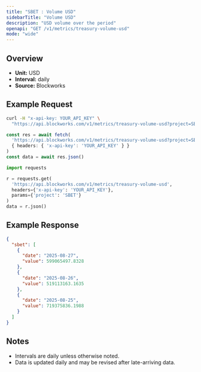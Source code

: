 ```yaml
---
title: "SBET : Volume USD"
sidebarTitle: "Volume USD"
description: "USD volume over the period"
openapi: "GET /v1/metrics/treasury-volume-usd"
mode: "wide"
---
```


## Overview

- **Unit:** USD
- **Interval:** daily
- **Source:** Blockworks

## Example Request

<CodeGroup>

```bash cURL
curl -H "x-api-key: YOUR_API_KEY" \
  "https://api.blockworks.com/v1/metrics/treasury-volume-usd?project=SBET"
```

```typescript TypeScript
const res = await fetch(
  'https://api.blockworks.com/v1/metrics/treasury-volume-usd?project=SBET',
  { headers: { 'x-api-key': 'YOUR_API_KEY' } }
)
const data = await res.json()
```

```python Python
import requests

r = requests.get(
  'https://api.blockworks.com/v1/metrics/treasury-volume-usd',
  headers={'x-api-key': 'YOUR_API_KEY'},
  params={'project': 'SBET'}
)
data = r.json()
```

</CodeGroup>

## Example Response

```json
{
  "sbet": [
    {
      "date": "2025-08-27",
      "value": 599065497.8328
    },
    {
      "date": "2025-08-26",
      "value": 519113163.1635
    },
    {
      "date": "2025-08-25",
      "value": 719375836.1988
    }
  ]
}
```

## Notes
- Intervals are daily unless otherwise noted.
- Data is updated daily and may be revised after late-arriving data.
